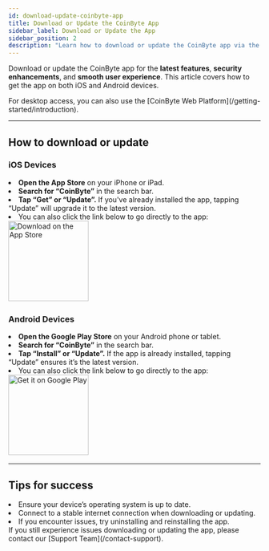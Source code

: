 ```yaml
---
id: download-update-coinbyte-app
title: Download or Update the CoinByte App
sidebar_label: Download or Update the App
sidebar_position: 2
description: "Learn how to download or update the CoinByte app via the Apple App Store or Google Play Store."
---
```



Download or update the CoinByte app for the **latest features**, **security enhancements**, and **smooth user experience**. This article covers how to get the app on both iOS and Android devices.

<InfoBox>
For desktop access, you can also use the [CoinByte Web Platform](/getting-started/introduction).
</InfoBox>

---

## How to download or update

<Tabs groupId="platform">
  <TabItem value="ios" label="Apple App Store">
<div style={{ marginTop: '1.5rem' }}></div>

### iOS Devices

<div style={{ marginTop: '1.5rem' }}></div>
<RoundStepList>
  <li>
    <strong>Open the App Store</strong> on your iPhone or iPad.
  </li>
  <li>
    <strong>Search for “CoinByte”</strong> in the search bar.
  </li>
  <li>
    <strong>Tap “Get” or “Update”.</strong> If you've already installed the app, tapping “Update” will upgrade it to the latest version.
  </li>
  <li>
    You can also click the link below to go directly to the app:
    <br/>
    <a href="https://apps.apple.com/app/idxxxxxxxxx" target="_blank" rel="noopener noreferrer">
      <img src={useBaseUrl('/img/general/apple-store.png')} alt="Download on the App Store" width="160" />
    </a>
  </li>
</RoundStepList>

  </TabItem>
  <TabItem value="android" label="Google Play">
<div style={{ marginTop: '1.5rem' }}></div>

### Android Devices

<div style={{ marginTop: '1.5rem' }}></div>
<RoundStepList>
  <li>
    <strong>Open the Google Play Store</strong> on your Android phone or tablet.
  </li>
  <li>
    <strong>Search for “CoinByte”</strong> in the search bar.
  </li>
  <li>
    <strong>Tap “Install” or “Update”.</strong> If the app is already installed, tapping “Update” ensures it’s the latest version.
  </li>
  <li>
    You can also click the link below to go directly to the app:
    <br/>
    <a href="https://play.google.com/store/apps/details?id=xxxxxxxxx" target="_blank" rel="noopener noreferrer">
       <img src={useBaseUrl('/img/general/google-play.png')} alt="Get it on Google Play" width="160" />
    </a>
  </li>
</RoundStepList>

  </TabItem>
</Tabs>

---

## Tips for success

<TickList>
  <li>Ensure your device’s operating system is up to date.</li>
  <li>Connect to a stable internet connection when downloading or updating.</li>
  <li>If you encounter issues, try uninstalling and reinstalling the app.</li>
</TickList>

<WarningBox>
If you still experience issues downloading or updating the app, please contact our [Support Team](/contact-support).
</WarningBox>

<RelatedArticles category="account-security" />
